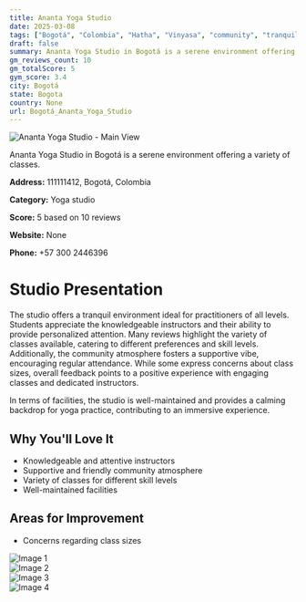```yaml
---
title: Ananta Yoga Studio
date: 2025-03-08
tags: ["Bogotá", "Colombia", "Hatha", "Vinyasa", "community", "tranquility", "Bogotá"]  
draft: false
summary: Ananta Yoga Studio in Bogotá is a serene environment offering a variety of classes.
gm_reviews_count: 10
gm_totalScore: 5
gym_score: 3.4
city: Bogotá
state: Bogota
country: None
url: Bogotá_Ananta_Yoga_Studio
---
```


<div className="aspect-[16/9] relative my-8">
  <img 
    src="https://lh5.googleusercontent.com/p/AF1QipMkGjy-poqn1mRrsheo_EOsqdMd7-t5DzrbQM7r=w1920-h1080-k-no"
    alt="Ananta Yoga Studio - Main View"
    className="object-cover absolute inset-0 w-full h-full rounded-lg"
  />
</div>

Ananta Yoga Studio in Bogotá is a serene environment offering a variety of classes.

**Address:** 111111412, Bogotá, Colombia

**Category:** Yoga studio

**Score:** 5 based on 10 reviews

**Website:** None

**Phone:** +57 300 2446396

# Studio Presentation

The studio offers a tranquil environment ideal for practitioners of all levels. Students appreciate the knowledgeable instructors and their ability to provide personalized attention. Many reviews highlight the variety of classes available, catering to different preferences and skill levels. Additionally, the community atmosphere fosters a supportive vibe, encouraging regular attendance. While some express concerns about class sizes, overall feedback points to a positive experience with engaging classes and dedicated instructors.

In terms of facilities, the studio is well-maintained and provides a calming backdrop for yoga practice, contributing to an immersive experience.

## Why You'll Love It

- Knowledgeable and attentive instructors
- Supportive and friendly community atmosphere
- Variety of classes for different skill levels
- Well-maintained facilities

## Areas for Improvement

- Concerns regarding class sizes

<div className="grid grid-cols-1 xl:grid-cols-2 gap-4 my-8">
<div className="aspect-[4/3] relative"><img src="https://lh3.googleusercontent.com/p/AF1QipPcHqVYreHPMqgKNRA_QddpQZkGSV5mvsgz-Z2Z=w1920-h1080-k-no" alt="Image 1" className="object-cover absolute inset-0 w-full h-full rounded-lg" /></div>
<div className="aspect-[4/3] relative"><img src="https://lh5.googleusercontent.com/p/AF1QipPHFG4MT_IK4X_35ysToXeCVeznkOqYM5H-cu1-=w1920-h1080-k-no" alt="Image 2" className="object-cover absolute inset-0 w-full h-full rounded-lg" /></div>
<div className="aspect-[4/3] relative"><img src="https://lh5.googleusercontent.com/p/AF1QipM64A-0DvQglDjSqTfvTXyK9zsgDZ6gQQYm8LVA=w1920-h1080-k-no" alt="Image 3" className="object-cover absolute inset-0 w-full h-full rounded-lg" /></div>
<div className="aspect-[4/3] relative"><img src="https://lh5.googleusercontent.com/p/AF1QipMmjXuCEXW2kn-U3HeiSnfvy3cNvxQQ_KQHtY8r=w1920-h1080-k-no" alt="Image 4" className="object-cover absolute inset-0 w-full h-full rounded-lg" /></div>
</div>